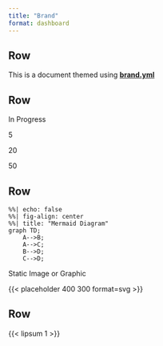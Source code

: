 ```yaml
---
title: "Brand"
format: dashboard
---
```


## Row
This is a document themed using [**brand.yml**](https://posit-dev.github.io/brand-yml/)

## Row

::: {.valuebox icon="arrow-repeat"}
In Progress 

5
:::


::: {.valuebox icon="arrow-up" title="Change" color="success"}
20
:::


::: {.valuebox icon="calendar-week" title="Hiccup" color="danger"}
50
:::

<!--
```python
#| eval: false
#| content: valuebox
#| title: "Change"
change = 20
dict(
    value = 20,
    icon = "arrow-up",
    color = "success"
) 
```


```r
#| eval: false
#| content: valuebox
#| title: "Hiccup"

list(
  icon = "calendar-week",
  color = "danger",
  value = 50
)
```
-->


## Row

```mermaid
%%| echo: false
%%| fig-align: center
%%| title: "Mermaid Diagram"
graph TD;
    A-->B;
    A-->C;
    B-->D;
    C-->D;
```

::: card
::: card-header
Static Image or Graphic
:::
::: card-body
{{< placeholder 400 300 format=svg >}}
:::
:::



## Row

{{< lipsum 1 >}}